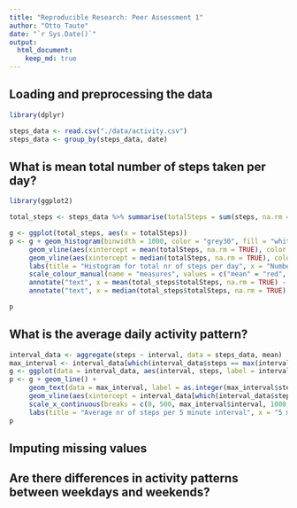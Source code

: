 ```yaml
---
title: "Reproducible Research: Peer Assessment 1"
author: "Otto Taute"
date: "`r Sys.Date()`"
output: 
  html_document:
    keep_md: true
---
```



## Loading and preprocessing the data

```r
library(dplyr)

steps_data <- read.csv("./data/activity.csv")
steps_data <- group_by(steps_data, date)
```


## What is mean total number of steps taken per day?
```r
library(ggplot2)

total_steps <- steps_data %>% summarise(totalSteps = sum(steps, na.rm = TRUE))

g <- ggplot(total_steps, aes(x = totalSteps))
p <- g + geom_histogram(binwidth = 1000, color = "grey30", fill = "white") + 
     geom_vline(aes(xintercept = mean(totalSteps, na.rm = TRUE), color = "mean"), linetype = "dashed") + 
     geom_vline(aes(xintercept = median(totalSteps, na.rm = TRUE), color = "median"), linetype = "dashed") +
     labs(title = "Histogram for total nr of steps per day", x = "Number of steps per day", y = "Count") + 
     scale_colour_manual(name = "measures", values = c("mean" = "red", "median" = "blue"), labels = c("mean", "median")) +
     annotate("text", x = mean(total_steps$totalSteps, na.rm = TRUE) - 1000, y = 10, label = as.integer(mean(total_steps$totalSteps, na.rm = TRUE)), colour = "red") + 
     annotate("text", x = median(total_steps$totalSteps, na.rm = TRUE) + 1100, y = 9.5, label = as.integer(median(total_steps$totalSteps, na.rm = TRUE)), colour = "blue")

p
```

## What is the average daily activity pattern?

```r
interval_data <- aggregate(steps ~ interval, data = steps_data, mean)
max_interval <- interval_data[which(interval_data$steps == max(interval_data$steps)), ]
g <- ggplot(data = interval_data, aes(interval, steps, label = interval))
p <- g + geom_line() + 
     geom_text(data = max_interval, label = as.integer(max_interval$steps), vjust = "inward", hjust = -0.5) +
     geom_vline(aes(xintercept = interval_data[which(interval_data$steps == max(interval_data$steps)), ]$interval), col = "red", linetype = "dashed") + 
     scale_x_continuous(breaks = c(0, 500, max_interval$interval, 1000, 1500, 2000)) + 
     labs(title = "Average nr of steps per 5 minute interval", x = "5 minute interval nr", y = "Average steps")
p
```


## Imputing missing values



## Are there differences in activity patterns between weekdays and weekends?
